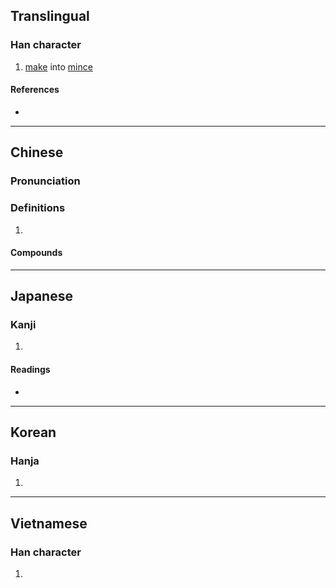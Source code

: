 {{character info/new}}
==Translingual==

===Han character===
{{Han char|rn=18|rad=刀|as=19|sn=21|four=02200|canj=IYLN|ids=⿰靡刂}}

# [[make]] into [[mince]]

====References====
* {{Han ref|kx=0145.440|dkj=02281|dj=0327.260|hdz=10363.080|uh=5298|ud=21144|bh=F5C2|bd=62914}}

----

==Chinese==
{{zh-forms}}

===Pronunciation===
{{zh-pron
|m=jìn,mó
|m-s=
|dg=
|c=mo4
|c-t=
|g=
|h=pfs=
|j=
|mb=
|md=
|mn=
|mn-t=
|w=
|x=
|mc=y
|oc=y
|cat=n
}}

===Definitions===
{{zh-hanzi}}

# {{rfdef|lang=zh}}

====Compounds====
{{zh-der|劘滅}}

----

==Japanese==

===Kanji===
{{ja-kanji|grade=|rs=刀19}}

# {{defn|lang=ja|sort=刀19}}

====Readings====
* {{ja-readings|on=ば,ま,び,み|kun=けずる,する,わける}}

----

==Korean==

===Hanja===
{{ko-hanja|hangeul=마|rv=ma|mr=ma}}

# {{defn|lang=ko|sort=刀19}}

----

==Vietnamese==

===Han character===
{{vi-hantu|mi|rs=刀19}}

# {{defn|lang=vi|sort=刀19}}